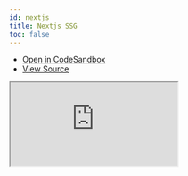 ```yaml
---
id: nextjs
title: Nextjs SSG
toc: false
---
```


- [Open in CodeSandbox](https://codesandbox.io/s/github/tannerlinsley/react-query/tree/master/examples/nextjs)
- [View Source](https://github.com/tannerlinsley/react-query/tree/master/examples/nextjs)

<iframe
  src="https://codesandbox.io/embed/github/tannerlinsley/react-query/tree/master/examples/nextjs?autoresize=1&fontsize=14&theme=dark"
  title="tannerlinsley/react-query: nextjs"
  sandbox="allow-forms allow-modals allow-popups allow-presentation allow-same-origin allow-scripts"
  style={{
    width: '100%',
    height: '80vh',
    border: '0',
    borderRadius: 8,
    overflow: 'hidden',
    position: 'static',
    zIndex: 0,
  }}
></iframe>
